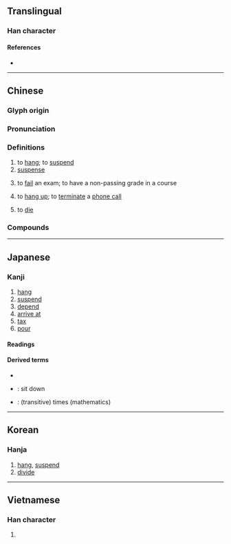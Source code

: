 {{also|挂}}
{{character info/new}}
==Translingual==

===Han character===
{{Han char|rn=64|rad=手|as=08|sn=11|four=53000|canj=QGGY|ids=⿰扌卦}}

====References====
* {{Han ref|kx=0438.050|dkj=12267|dj=0788.030|hdz=31890.130|uh=639B|ud=25499|bh=B1BE|bd=45502}}

----

==Chinese==
{{zh-forms|s=挂}}

===Glyph origin===
{{Han etym}}
{{Han etyl}}

===Pronunciation===
{{zh-pron
|m=guà
|ma=y
|c=gwaa3,kwaa3
|h=pfs=koa/kua
|md=guá
|mn=kòa/qz,tw,xm:kùi/tw:khòa
|mn_note=kòa - literary; kùi - vernacular
|w=2ko
|mc=y
|oc=y
|cat=v,n
}}

===Definitions===
{{zh-hanzi}}

# to [[hang]]; to [[suspend]]
# [[suspense]]
# {{lb|zh|colloquial}} to [[fail]] an exam; to have a non-passing grade in a course
# {{lb|zh|colloquial}} to [[hang up]]; to [[terminate]] a [[phone call]]
# {{lb|zh|humorous}} to [[die]]

===Compounds===
{{zh-der|掛齒|掛鉤|掛號|掛麵|掛念|掛孝|披掛|了無牽掛|吃掛絡兒|外掛|倒掛金鉤|帶膆貂掛|張燈掛彩|張掛|一絲不掛|延陵掛劍|不足掛齒|垂掛|季札掛劍|全掛子|大馬步掛|報值掛號|吊掛|何足掛齒|小掛兒|懸腸掛肚|牽腸掛肚|掛杯架|掛肚牽心|無牽無掛|掛連|掛鐮|掛心|掛肚牽腸|掛牌|掛漏|掛劍|掛紅|掛號處|掛意|掛線|掛礙|掛鐘|掛車|掛圖|掛帥|無足掛齒|掛鉤子|掛印而逃|掛單|掛火|掛慮|掛懷|掛角|掛柱|掛幌子|掛賬|披掛綽鎗|掛瓢|掛冠而去|掛名|掛進|掛牌匯率|掛鋤|掛落兒|拖掛|掛千|掛號信|掛失止付|掛毯|掛燈結彩|掛上鉤|掛絡兒|掛錢|掛鏡兒|穿麻掛孝|掛出|掛氣|掛號費|掛燈|牽五掛四|掛牽|掛紅燈|掛失|掛角讀書|掛不住|掛僵|掛味兒|掛一漏萬|掛搭|掛花|掛樁|掛球蛋|掛斗|掛紙|牽肚掛腸|牽掛|牽三掛四|掛告|牛角掛書|掛錶|燈掛|掛冠|無掛無礙|無所牽掛|掛彩|掛腸懸膽|樹掛|清湯掛麵|掛零|掛了幌子|掛龍雨|懸掛|掛累|掛冠歸里|披掛上陣|掛褡|掛頭牌|掛貨鋪|掛印懸牌|掛軸|掛記|掛眼|掛欠|掛招牌|掛屏|披肝掛膽|號掛子|記掛|金榜掛名|線上掛號|羚羊掛角|補掛朝珠|雙掛號}}

{{zh-cat|Beginning}}

----

==Japanese==

===Kanji===
{{ja-kanji|grade=c|rs=手08}}

# [[hang]]
# [[suspend]]
# [[depend]]
# [[arrive at]]
# [[tax]]
# [[pour]]

====Readings====
{{ja-readings
|on=か, かい
|kun=か-ける, か-かる, かかり-
}}

====Derived terms====
* {{ja-r|掛かる|かかる}}
* {{ja-r|腰掛ける|こしかける}}: sit down
* {{ja-r|掛ける|かける}}: (transitive) times (mathematics)

----

==Korean==

===Hanja===
{{ko-hanja|hangeul=괘|eumhun=}}

# [[hang]], [[suspend]]
# [[divide]]

----

==Vietnamese==

===Han character===
{{vi-hantu|[[quẩy]], [[khoải]], [[quảy]], [[quai]], [[quấy]], [[quẫy]], [[quải]], [[quậy]]|rs=手08}}

# {{defn|lang=vi|sort=手08}}
